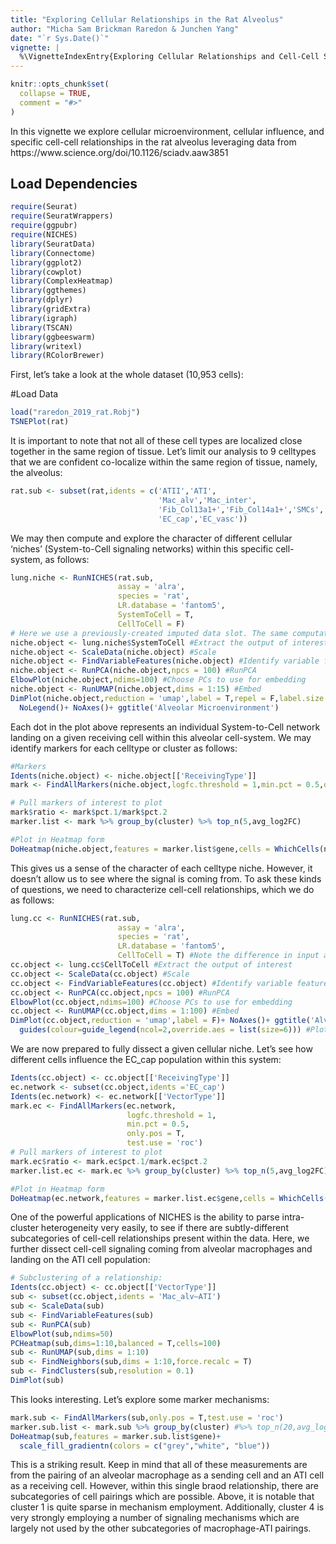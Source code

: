 ```yaml
---
title: "Exploring Cellular Relationships in the Rat Alveolus"
author: "Micha Sam Brickman Raredon & Junchen Yang"
date: "`r Sys.Date()`"
vignette: |
  %\VignetteIndexEntry{Exploring Cellular Relationships and Cell-Cell Signaling in the Rat Alveolus} %\VignetteEngine{knitr::rmarkdown} %\VignetteEncoding{UTF-8}
---
```


```r
knitr::opts_chunk$set(
  collapse = TRUE,
  comment = "#>"
)
```

In this vignette we explore cellular microenvironment, cellular influence, and specific cell-cell relationships in the rat alveolus leveraging data from https://www.science.org/doi/10.1126/sciadv.aaw3851

## Load Dependencies
```r
require(Seurat)
require(SeuratWrappers)
require(ggpubr)
require(NICHES)
library(SeuratData)
library(Connectome)
library(ggplot2)
library(cowplot)
library(ComplexHeatmap)
library(ggthemes)
library(dplyr)
library(gridExtra)
library(igraph)
library(TSCAN)
library(ggbeeswarm)
library(writexl)
library(RColorBrewer)
```

First, let's take a look at the whole dataset (10,953 cells):

#Load Data
```r
load("raredon_2019_rat.Robj")
TSNEPlot(rat)
```

It is important to note that not all of these cell types are localized close together in the same region of tissue. Let's limit our analysis to 9 celltypes that we are confident co-localize within the same region of tissue, namely, the alveolus:

```r
rat.sub <- subset(rat,idents = c('ATII','ATI',
                                 'Mac_alv','Mac_inter',
                                 'Fib_Col13a1+','Fib_Col14a1+','SMCs',
                                 'EC_cap','EC_vasc'))
```

We may then compute and explore the character of different cellular 'niches' (System-to-Cell signaling networks) within this specific cell-system, as follows:

```r
lung.niche <- RunNICHES(rat.sub,
                        assay = 'alra',
                        species = 'rat',
                        LR.database = 'fantom5',
                        SystemToCell = T,
                        CellToCell = F) 
# Here we use a previously-created imputed data slot. The same computation may be performed on any data slot including standard log-normalized RNA values.
niche.object <- lung.niche$SystemToCell #Extract the output of interest
niche.object <- ScaleData(niche.object) #Scale
niche.object <- FindVariableFeatures(niche.object) #Identify variable features
niche.object <- RunPCA(niche.object,npcs = 100) #RunPCA
ElbowPlot(niche.object,ndims=100) #Choose PCs to use for embedding
niche.object <- RunUMAP(niche.object,dims = 1:15) #Embed
DimPlot(niche.object,reduction = 'umap',label = T,repel = F,label.size = 6)+ 
  NoLegend()+ NoAxes()+ ggtitle('Alveolar Microenvironment')
```


Each dot in the plot above represents an individual System-to-Cell network landing on a given receiving cell within this alveolar cell-system. We may identify markers for each celltype or cluster as follows:

```r
#Markers
Idents(niche.object) <- niche.object[['ReceivingType']]
mark <- FindAllMarkers(niche.object,logfc.threshold = 1,min.pct = 0.5,only.pos = T,test.use = 'roc')

# Pull markers of interest to plot
mark$ratio <- mark$pct.1/mark$pct.2
marker.list <- mark %>% group_by(cluster) %>% top_n(5,avg_log2FC)

#Plot in Heatmap form
DoHeatmap(niche.object,features = marker.list$gene,cells = WhichCells(niche.object,downsample = 100))

```


This gives us a sense of the character of each celltype niche. However, it doesn't allow us to see where the signal is coming from. To ask these kinds of questions, we need to characterize cell-cell relationships, which we do as follows:

```r
lung.cc <- RunNICHES(rat.sub,
                        assay = 'alra',
                        species = 'rat',
                        LR.database = 'fantom5',
                        CellToCell = T) #Note the difference in input arguments here
cc.object <- lung.cc$CellToCell #Extract the output of interest
cc.object <- ScaleData(cc.object) #Scale
cc.object <- FindVariableFeatures(cc.object) #Identify variable features
cc.object <- RunPCA(cc.object,npcs = 100) #RunPCA
ElbowPlot(cc.object,ndims=100) #Choose PCs to use for embedding
cc.object <- RunUMAP(cc.object,dims = 1:100) #Embed
DimPlot(cc.object,reduction = 'umap',label = F)+ NoAxes()+ ggtitle('Alveolar Cell-Cell Signaling')+
  guides(colour=guide_legend(ncol=2,override.aes = list(size=6))) #Plot
```

We are now prepared to fully dissect a given cellular niche. Let's see how different cells influence the EC_cap population within this system:

```r
Idents(cc.object) <- cc.object[['ReceivingType']]
ec.network <- subset(cc.object,idents ='EC_cap')
Idents(ec.network) <- ec.network[['VectorType']]
mark.ec <- FindAllMarkers(ec.network,
                          logfc.threshold = 1,
                          min.pct = 0.5,
                          only.pos = T,
                          test.use = 'roc')
# Pull markers of interest to plot
mark.ec$ratio <- mark.ec$pct.1/mark.ec$pct.2
marker.list.ec <- mark.ec %>% group_by(cluster) %>% top_n(5,avg_log2FC)

#Plot in Heatmap form
DoHeatmap(ec.network,features = marker.list.ec$gene,cells = WhichCells(ec.network,downsample = 100))
```

One of the powerful applications of NICHES is the ability to parse intra-cluster heterogeneity very easily, to see if there are subtly-different subcategories of cell-cell relationships present within the data. Here, we further dissect cell-cell signaling coming from alveolar macrophages and landing on the ATI cell population:

```r
# Subclustering of a relationship:
Idents(cc.object) <- cc.object[['VectorType']]
sub <- subset(cc.object,idents = 'Mac_alv—ATI')
sub <- ScaleData(sub)
sub <- FindVariableFeatures(sub)
sub <- RunPCA(sub)
ElbowPlot(sub,ndims=50)
PCHeatmap(sub,dims=1:10,balanced = T,cells=100)
sub <- RunUMAP(sub,dims = 1:10)
sub <- FindNeighbors(sub,dims = 1:10,force.recalc = T)
sub <- FindClusters(sub,resolution = 0.1)
DimPlot(sub)
```

This looks interesting. Let's explore some marker mechanisms:

```r
mark.sub <- FindAllMarkers(sub,only.pos = T,test.use = 'roc')
marker.sub.list <- mark.sub %>% group_by(cluster) #%>% top_n(20,avg_log2FC)
DoHeatmap(sub,features = marker.sub.list$gene)+
  scale_fill_gradientn(colors = c("grey","white", "blue"))
```

This is a striking result. Keep in mind that all of these measurements are from the pairing of an alveolar macrophage as a sending cell and an ATI cell as a receiving cell. However, within this single braod relationship, there are subcategories of cell pairings which are possible.  Above, it is notable that cluster 1 is quite sparse in mechanism employment. Additionally, cluster 4 is very strongly employing a number of signaling mechanisms which are largely not used by the other subcategories of macrophage-ATI pairings.
